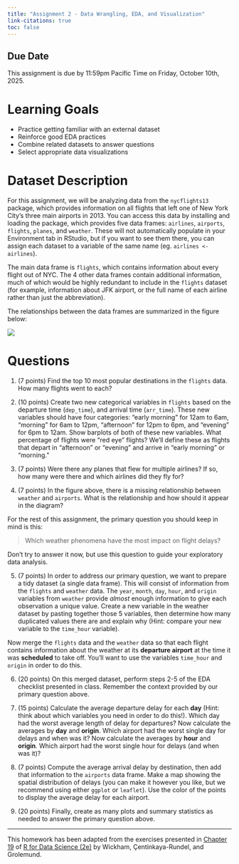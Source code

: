 ```yaml
---
title: "Assignment 2 - Data Wrangling, EDA, and Visualization"
link-citations: true
toc: false
---
```


## Due Date

This assignment is due by 11:59pm Pacific Time on Friday, October 10th, 2025.

# Learning Goals

- Practice getting familiar with an external dataset
- Reinforce good EDA practices
- Combine related datasets to answer questions
- Select appropriate data visualizations

# Dataset Description

For this assignment, we will be analyzing data from the `nycflights13` package, which provides information on all flights that left one of New York City's three main airports in 2013.
You can access this data by installing and loading the package, which provides five data frames: `airlines`, `airports`, `flights`, `planes`, and `weather`.
These will not automatically populate in your Environment tab in RStudio, but if you want to see them there, you can assign each dataset to a variable of the same name (eg. `airlines <- airlines`).

The main data frame is `flights`, which contains information about every flight out of NYC.
The 4 other data frames contain additional information, much of which would be highly redundant to include in the `flights` dataset (for example, information about JFK airport, or the full name of each airline rather than just the abbreviation).

The relationships between the data frames are summarized in the figure below:

![](https://r4ds.hadley.nz/diagrams/relational.png)


# Questions

1. (7 points) Find the top 10 most popular destinations in the `flights` data. 
How many flights went to each?

2. (10 points) Create two new categorical variables in `flights` based on the departure time (`dep_time`), and arrival time (`arr_time`).
These new variables should have four categories: "early morning" for 12am to 6am, "morning" for 6am to 12pm, "afternoon" for 12pm to 6pm, and "evening" for 6pm to 12am.
Show barplots of both of these new variables.
What percentage of flights were "red eye" flights?
We'll define these as flights that depart in "afternoon" or "evening" and arrive in "early morning" or "morning."

3. (7 points) Were there any planes that flew for multiple airlines? 
If so, how many were there and which airlines did they fly for?

4. (7 points) In the figure above, there is a missing relationship between `weather` and `airports`.
What is the relationship and how should it appear in the diagram?

For the rest of this assignment, the primary question you should keep in mind is this:

> Which weather phenomena have the most impact on flight delays?

Don't try to answer it now, but use this question to guide your exploratory data analysis.

5. (7 points) In order to address our primary question, we want to prepare a tidy dataset (a single data frame).
This will consist of information from the `flights` and `weather` data.
The `year`, `month`, `day`, `hour`, and `origin` variables from `weather` provide *almost* enough information to give each observation a unique value.
Create a new variable in the weather dataset by pasting together those 5 variables, then determine how many duplicated values there are and explain why
(Hint: compare your new variable to the `time_hour` variable).

Now merge the `flights` data and the `weather` data so that each flight contains information about the weather at its **departure airport** at the time it was **scheduled** to take off.
You'll want to use the variables `time_hour` and `origin` in order to do this.

6. (20 points) On this merged dataset, perform steps 2-5 of the EDA checklist presented in class.
Remember the context provided by our primary question above.

7. (15 points) Calculate the average departure delay for each **day**
(Hint: think about which variables you need in order to do this!).
Which day had the worst average length of delay for departures?
Now calculate the averages by **day** and **origin**.
Which airport had the worst single day for delays and when was it?
Now calculate the averages by **hour** and **origin**.
Which airport had the worst single hour for delays (and when was it)?

8. (7 points) Compute the average arrival delay by destination, then add that information to the `airports` data frame.
Make a map showing the spatial distribution of delays (you can make it however you like, but we recommend using either `ggplot` or `leaflet`).
Use the color of the points to display the average delay for each airport.

9. (20 points) Finally, create as many plots and summary statistics as needed to answer the primary question above.
















---

This homework has been adapted from the exercises presented in [Chapter 19](https://r4ds.hadley.nz/joins.html) of [R for Data Science (2e)](https://r4ds.hadley.nz/) by Wickham, Çentinkaya-Rundel, and Grolemund.
